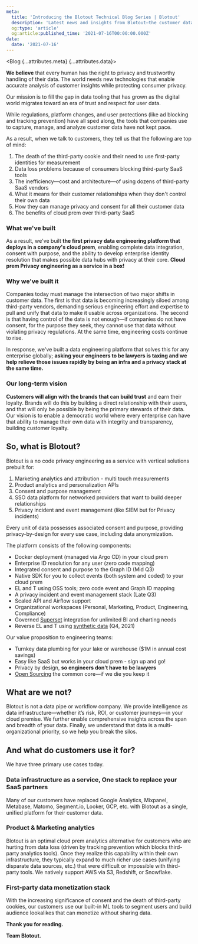```yaml
---
meta:
  title: 'Introducing the Blotout Technical Blog Series | Blotout'
  description: 'Latest news and insights from Blotout—the customer data platform reimagined for the trusted enterprise.'
  og:type: 'article'
  og:article:published_time: '2021-07-16T00:00:00.000Z'
data:
  date: '2021-07-16'
---
```



<Blog {...attributes.meta} {...attributes.data}>

**We believe** that every human has the right to privacy and trustworthy handling of their data. The world needs new technologies that enable accurate analysis of customer insights while protecting consumer privacy.

Our mission is to fill the gap in data tooling that has grown as the digital world migrates toward an era of trust and respect for user data.

While regulations, platform changes, and user protections (like ad blocking and tracking prevention) have all sped along, the tools that companies use to capture, manage, and analyze customer data have not kept pace.

As a result, when we talk to customers, they tell us that the following are top of mind:

1. The death of the third-party cookie and their need to use first-party identities for measurement
2. Data loss problems because of consumers blocking third-party SaaS tools
3. The inefficiency—cost and architecture—of using dozens of third-party SaaS vendors
4. What it means for their customer relationships when they don't control their own data
5. How they can manage privacy and consent for all their customer data
6. The benefits of cloud prem over third-party SaaS

### What we've built

As a result, we've built **the first privacy data engineering platform that deploys in a company's cloud prem**, enabling complete data integration, consent with purpose, and the ability to develop enterprise identity resolution that makes possible data hubs with privacy at their core. **Cloud prem Privacy engineering as a service in a box!**

### Why we've built it

Companies today must manage the intersection of two major shifts in customer data. The first is that data is becoming increasingly siloed among third-party vendors, demanding serious engineering effort and expertise to pull and unify that data to make it usable across organizations. The second is that having control of the data is not enough—if companies do not have consent, for the purpose they seek, they cannot use that data without violating privacy regulations. At the same time, engineering costs continue to rise.

In response, we've built a data engineering platform that solves this for any enterprise globally; **asking your engineers to be lawyers is taxing and we help relieve those issues rapidly by being an infra and a privacy stack at the same time.**

### Our long-term vision

**Customers will align with the brands that can build trust** and earn their loyalty.
Brands will do this by building a direct relationship with their users, and that will only be possible by being the primary stewards of their data.
Our vision is to enable a democratic world where every enterprise can have that ability to manage their own data with integrity and transparency, building customer loyalty.

## So, what is Blotout?

Blotout is a no code privacy engineering as a service with vertical solutions prebuilt for:

1. Marketing analytics and attribution - multi touch measurements
2. Product analytics and personalization APIs
3. Consent and purpose management
4. SSO data platform for networked providers that want to build deeper relationships
5. Privacy incident and event management (like SIEM but for Privacy incidents)

Every unit of data possesses associated consent and purpose, providing privacy-by-design for every use case, including data anonymization.

The platform consists of the following components:

- Docker deployment (managed via Argo CD) in your cloud prem
- Enterprise ID resolution for any user (zero code mapping)
- Integrated consent and purpose to the Graph ID (Mid Q3)
- Native SDK for you to collect events (both system and coded) to your cloud prem
- EL and T using OSS tools; zero code event and Graph ID mapping
- A privacy incident and event management stack (Late Q3)
- Scaled API and Airflow support
- Organizational workspaces (Personal, Marketing, Product, Engineering, Compliance)
- Governed [Superset](https://superset.apache.org/) integration for unlimited BI and charting needs
- Reverse EL and T using [synthetic data](https://en.wikipedia.org/wiki/Synthetic_data) (Q4, 2021)

Our value proposition to engineering teams:

- Turnkey data plumbing for your lake or warehouse ($1M in annual cost savings)
- Easy like SaaS but works in your cloud prem - sign up and go!
- Privacy by design, **so engineers don’t have to be lawyers**
- [Open Sourcing](https://github.com/blotoutio) the common core—if we die you keep it

## What are we not?

Blotout is not a data pipe or workflow company. We provide intelligence as data infrastructure—whether it’s risk, ROI, or customer journeys—in your cloud premise. We further enable comprehensive insights across the span and breadth of your data. Finally, we understand that data is a multi-organizational priority, so we help you break the silos.

## And what do customers use it for?

We have three primary use cases today.

### Data infrastructure as a service, One stack to replace your SaaS partners

Many of our customers have replaced Google Analytics, Mixpanel, Metabase, Matomo, Segment.io, Looker, GCP, etc. with Blotout as a single, unified platform for their customer data.

### Product & Marketing analytics

Blotout is an optimal cloud prem analytics alternative for customers who are hurting from data loss (driven by tracking prevention which blocks third-party analytics tools). Once they realize this capability within their own infrastructure, they typically expand to much richer use cases (unifying disparate data sources, etc.) that were difficult or impossible with third-party tools. We natively support AWS via S3, Redshift, or Snowflake.

### First-party data monetization stack

With the increasing significance of consent and the death of third-party cookies, our customers use our built-in ML tools to segment users and build audience lookalikes that can monetize without sharing data.

**Thank you for reading.**

**Team Blotout.**

</Blog>
